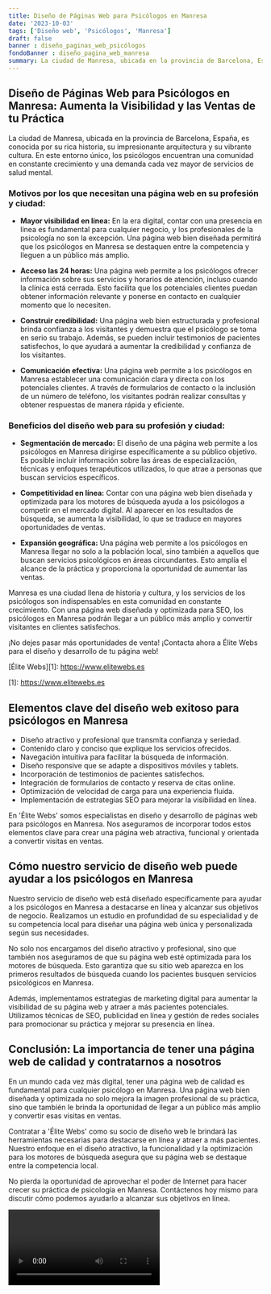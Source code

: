 ```yaml
---
title: Diseño de Páginas Web para Psicólogos en Manresa
date: '2023-10-03'
tags: ['Diseño web', 'Psicólogos', 'Manresa']
draft: false
banner : diseño_paginas_web_psicólogos
fondoBanner : diseño_pagina_web_manresa
summary: La ciudad de Manresa, ubicada en la provincia de Barcelona, España, es conocida por su rica historia, su impresionante arquitectura y su vibrante cultura. En este entorno único, los psicólogos encuentran una comunidad en constante crecimiento y una demanda cada vez mayor de servicios de salud mental.
---
```


## **Diseño de Páginas Web para Psicólogos en Manresa: Aumenta la Visibilidad y las Ventas de tu Práctica**

La ciudad de Manresa, ubicada en la provincia de Barcelona, España, es conocida por su rica historia, su impresionante arquitectura y su vibrante cultura. En este entorno único, los psicólogos encuentran una comunidad en constante crecimiento y una demanda cada vez mayor de servicios de salud mental.

### **Motivos por los que necesitan una página web en su profesión y ciudad:**

- **Mayor visibilidad en línea:** En la era digital, contar con una presencia en línea es fundamental para cualquier negocio, y los profesionales de la psicología no son la excepción. Una página web bien diseñada permitirá que los psicólogos en Manresa se destaquen entre la competencia y lleguen a un público más amplio.

- **Acceso las 24 horas:** Una página web permite a los psicólogos ofrecer información sobre sus servicios y horarios de atención, incluso cuando la clínica está cerrada. Esto facilita que los potenciales clientes puedan obtener información relevante y ponerse en contacto en cualquier momento que lo necesiten.

- **Construir credibilidad:** Una página web bien estructurada y profesional brinda confianza a los visitantes y demuestra que el psicólogo se toma en serio su trabajo. Además, se pueden incluir testimonios de pacientes satisfechos, lo que ayudará a aumentar la credibilidad y confianza de los visitantes.

- **Comunicación efectiva:** Una página web permite a los psicólogos en Manresa establecer una comunicación clara y directa con los potenciales clientes. A través de formularios de contacto o la inclusión de un número de teléfono, los visitantes podrán realizar consultas y obtener respuestas de manera rápida y eficiente.

### **Beneficios del diseño web para su profesión y ciudad:**

- **Segmentación de mercado:** El diseño de una página web permite a los psicólogos en Manresa dirigirse específicamente a su público objetivo. Es posible incluir información sobre las áreas de especialización, técnicas y enfoques terapéuticos utilizados, lo que atrae a personas que buscan servicios específicos.

- **Competitividad en línea:** Contar con una página web bien diseñada y optimizada para los motores de búsqueda ayuda a los psicólogos a competir en el mercado digital. Al aparecer en los resultados de búsqueda, se aumenta la visibilidad, lo que se traduce en mayores oportunidades de ventas.

- **Expansión geográfica:** Una página web permite a los psicólogos en Manresa llegar no solo a la población local, sino también a aquellos que buscan servicios psicológicos en áreas circundantes. Esto amplía el alcance de la práctica y proporciona la oportunidad de aumentar las ventas.

Manresa es una ciudad llena de historia y cultura, y los servicios de los psicólogos son indispensables en esta comunidad en constante crecimiento. Con una página web diseñada y optimizada para SEO, los psicólogos en Manresa podrán llegar a un público más amplio y convertir visitantes en clientes satisfechos.

¡No dejes pasar más oportunidades de venta! ¡Contacta ahora a Élite Webs para el diseño y desarrollo de tu página web!

\[Élite Webs\]\[1]: https://www.elitewebs.es

\[1]: https://www.elitewebs.es

<GifSeo />

<Cta />

## Elementos clave del diseño web exitoso para psicólogos en Manresa

- Diseño atractivo y profesional que transmita confianza y seriedad.
- Contenido claro y conciso que explique los servicios ofrecidos.
- Navegación intuitiva para facilitar la búsqueda de información.
- Diseño responsive que se adapte a dispositivos móviles y tablets.
- Incorporación de testimonios de pacientes satisfechos.
- Integración de formularios de contacto y reserva de citas online.
- Optimización de velocidad de carga para una experiencia fluida.
- Implementación de estrategias SEO para mejorar la visibilidad en línea.

En 'Élite Webs' somos especialistas en diseño y desarrollo de páginas web para psicólogos en Manresa. Nos aseguramos de incorporar todos estos elementos clave para crear una página web atractiva, funcional y orientada a convertir visitas en ventas.

## Cómo nuestro servicio de diseño web puede ayudar a los psicólogos en Manresa

Nuestro servicio de diseño web está diseñado específicamente para ayudar a los psicólogos en Manresa a destacarse en línea y alcanzar sus objetivos de negocio. Realizamos un estudio en profundidad de su especialidad y de su competencia local para diseñar una página web única y personalizada según sus necesidades.

No solo nos encargamos del diseño atractivo y profesional, sino que también nos aseguramos de que su página web esté optimizada para los motores de búsqueda. Esto garantiza que su sitio web aparezca en los primeros resultados de búsqueda cuando los pacientes busquen servicios psicológicos en Manresa.

Además, implementamos estrategias de marketing digital para aumentar la visibilidad de su página web y atraer a más pacientes potenciales. Utilizamos técnicas de SEO, publicidad en línea y gestión de redes sociales para promocionar su práctica y mejorar su presencia en línea.

## Conclusión: La importancia de tener una página web de calidad y contratarnos a nosotros

En un mundo cada vez más digital, tener una página web de calidad es fundamental para cualquier psicólogo en Manresa. Una página web bien diseñada y optimizada no solo mejora la imagen profesional de su práctica, sino que también le brinda la oportunidad de llegar a un público más amplio y convertir esas visitas en ventas.

Contratar a 'Élite Webs' como su socio de diseño web le brindará las herramientas necesarias para destacarse en línea y atraer a más pacientes. Nuestro enfoque en el diseño atractivo, la funcionalidad y la optimización para los motores de búsqueda asegura que su página web se destaque entre la competencia local.

No pierda la oportunidad de aprovechar el poder de Internet para hacer crecer su práctica de psicología en Manresa. Contáctenos hoy mismo para discutir cómo podemos ayudarlo a alcanzar sus objetivos en línea.

<Video />

<CtaBot job='Psicólogos' city='Manresa'/>

<Gmaps query='Manresa+españa+maps' />